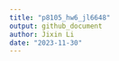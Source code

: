 ```yaml
---
title: "p8105_hw6_jl6648"
output: github_document
author: Jixin Li
date: "2023-11-30"
---
```


```r

```

